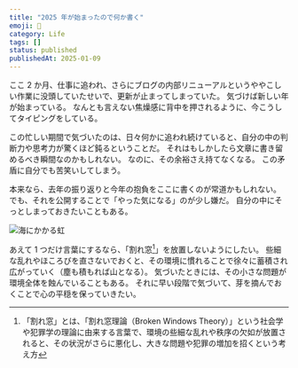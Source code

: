 ```yaml
---
title: "2025 年が始まったので何か書く"
emoji: 🎍
category: Life
tags: []
status: published
publishedAt: 2025-01-09
---
```


ここ 2 か月、仕事に追われ、さらにブログの内部リニューアルというややこしい作業に没頭していたせいで、更新が止まってしまっていた。
気づけば新しい年が始まっている。
なんとも言えない焦燥感に背中を押されるように、今こうしてタイピングをしている。

この忙しい期間で気づいたのは、日々何かに追われ続けていると、自分の中の判断力や思考力が驚くほど鈍るということだ。
それはもしかしたら文章に書き留めるべき瞬間なのかもしれない。
なのに、その余裕さえ持てなくなる。
この矛盾に自分でも苦笑いしてしまう。

本来なら、去年の振り返りと今年の抱負をここに書くのが常道かもしれない。
でも、それを公開することで「やった気になる」のが少し嫌だ。
自分の中にそっとしまっておきたいこともある。

![海にかかる虹](/images/life/2025-01-09/01.jpg)

あえて 1 つだけ言葉にするなら、「割れ窓[^1]」を放置しないようにしたい。
些細な乱れやほころびを直さないでおくと、その環境に慣れることで徐々に蓄積され広がっていく（塵も積もれば山となる）。
気づいたときには、その小さな問題が環境全体を蝕んでいることもある。
それに早い段階で気づいて、芽を摘んでおくことで心の平穏を保っていきたい。

[^1]: 「割れ窓」とは、「割れ窓理論（Broken Windows Theory）」という社会学や犯罪学の理論に由来する言葉で、環境の些細な乱れや秩序の欠如が放置されると、その状況がさらに悪化し、大きな問題や犯罪の増加を招くという考え方
